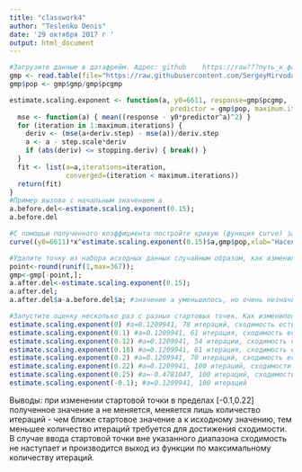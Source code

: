 ```yaml
---
title: "classwork4"
author: "Teslenko Denis"
date: '29 октября 2017 г '
output: html_document
---
```

```r
#Загрузите данные в датафрейм. Адрес: github    https://raw???путь_к_файлу_найдите_сами???/data/gmp.dat 
gmp <- read.table(file="https://raw.githubusercontent.com/SergeyMirvoda/MD-DA-2017/master/data/gmp.dat");
gmp$pop <- gmp$gmp/gmp$pcgmp

estimate.scaling.exponent <- function(a, y0=6611, response=gmp$pcgmp,
                                        predictor = gmp$pop, maximum.iterations=100, deriv.step = 1/100, step.scale = 1e-12, stopping.deriv = 1/100) {
  mse <- function(a) { mean((response - y0*predictor^a)^2) }
  for (iteration in 1:maximum.iterations) {
    deriv <- (mse(a+deriv.step) - mse(a))/deriv.step
    a <- a - step.scale*deriv
    if (abs(deriv) <= stopping.deriv) { break() }
  }
  fit <- list(a=a,iterations=iteration,
              converged=(iteration < maximum.iterations))
  return(fit)
}
#Пример вызова с начальным значением a
a.before.del<-estimate.scaling.exponent(0.15);
a.before.del

#С помошью полученного коэффициента постройте кривую (функция curve) зависимости
curve((y0=6611)*x^estimate.scaling.exponent(0.15)$a,gmp$pop,xlab="Население",ylab="Доход на душу населения ($/человеко-год)", main="Метрополии США, 2006");
```
```r
#Удалите точку из набора исходных данных случайным образом, как изменилась статистическая оценка коэффициента a?
point<-round(runif(1,max=367));
gmp<-gmp[-point,];
a.after.del<-estimate.scaling.exponent(0.15);
a.after.del;
a.after.del$a-a.before.del$a; #значение a уменьшилось, но очень незначительно (на 0.00016)
```
```r
#Запустите оценку несколько раз с разных стартовых точек. Как изменилось значение a?
estimate.scaling.exponent(0) #a=0.1209941, 78 итераций, сходимость есть
estimate.scaling.exponent(0.1) #a=0.1209941, 61 итерация, сходимость есть
estimate.scaling.exponent(0.12) #a=0.1209941, 54 итерации, сходимость есть
estimate.scaling.exponent(0.18) #a=0.1209941, 61 итерация, сходимость есть
estimate.scaling.exponent(0.2) #a=0.1209941, 70 итераций, сходимость есть
estimate.scaling.exponent(0.22) #a=0.1209941, 100 итераций, сходимости нет (вероятно, сходимость была достигнута ровно на сотой итерации. Последнее значение, при котором достигается сходимость)
estimate.scaling.exponent(0.25) #a=-0.4781047, 100 итераций, сходимости нет (выполнен выход после достижения 100 итераций)
estimate.scaling.exponent(-0.1); #a=0.1209941, 100 итераций
```

Выводы: при изменении стартовой точки в пределах [-0.1,0.22] полученное значение a не меняется, меняется лишь количество итераций - чем ближе стартовое значение а к исходному значению, тем меньшее количество итераций требуется для достижения сходимости. В случае ввода стартовой точки вне указанного диапазона сходимость не наступает и производится выход из функции по максимальному количеству итераций.


